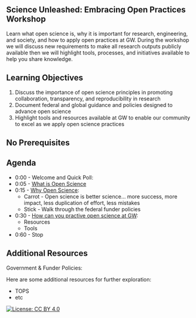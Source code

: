 
:::{.content-hidden when-format="html" when-page="index"}
# Science Unleashed: Embracing Open Practices Workshop
:::

Learn what open science is, why it is important for research, engineering, and society, and how to apply open practices at GW. During the workshop we will discuss new requirements to make all research outputs publicly available then we will highlight tools, processes, and initiatives available to help you share knowledge.

## Learning Objectives

1. Discuss the importance of open science principles in promoting collaboration, transparency, and reproducibility in research
2. Document federal and global guidance and policies designed to advance open science
3. Highlight tools and resources available at GW to enable our community to excel as we apply open science practices

## No Prerequisites

## Agenda

+ 0:00 - Welcome and Quick Poll:
+ 0:05 - [What is Open Science](./lessons/what-is-open-science/index.qmd)
+ 0:15 - [Why Open Science](./lessons/why-open-science/index.qmd):
  + Carrot - Open science is better science... more success, more impact, less duplication of effort, less mistakes
  + Stick - Walk through the federal funder policies
+ 0:30 - [How can you practive open science at GW](./lessons/how-to-practice-open-science/index.qmd):
  + Resources
  + Tools
+ 0:60 - Stop


## Additional Resources

Government & Funder Policies:



Here are some additional resources for further exploration:

  + TOPS
  + etc

[![License: CC BY 4.0](https://img.shields.io/badge/License-CC_BY_4.0-lightgrey.svg)](https://creativecommons.org/licenses/by/4.0/)
